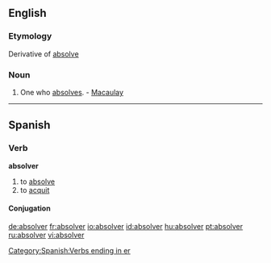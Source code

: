 ==English==

===Etymology===
Derivative of [[absolve]]

===Noun===
{{en-noun}}

#One who [[absolves]]. - [[Macaulay]]

----

==Spanish==
===Verb===
'''absolver'''

# to [[absolve]]
# to [[acquit]]

====Conjugation====
{{es-conj-er (o-ue)|abs|lv|absuelto}}

[[Category:Spanish:Verbs ending in er]]

[[de:absolver]]
[[fr:absolver]]
[[io:absolver]]
[[id:absolver]]
[[hu:absolver]]
[[pt:absolver]]
[[ru:absolver]]
[[vi:absolver]]